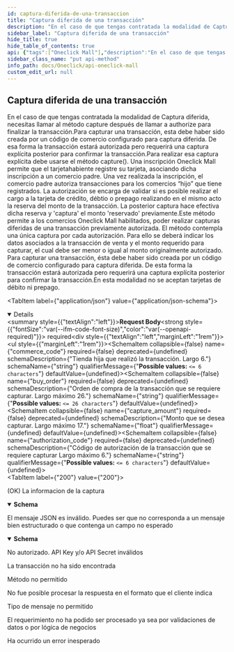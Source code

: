 ```yaml
---
id: captura-diferida-de-una-transaccion
title: "Captura diferida de una transacción"
description: "En el caso de que tengas contratada la modalidad de Captura diferida, necesitas llamar al método capture después de llamar a authorize para finalizar la transacción.Para capturar una transacción, esta debe haber sido creada por un código de comercio configurado para captura diferida. De esa forma la transacción estará autorizada pero requerirá una captura explícita posterior para confirmar la transacción.Para realizar esa captura explícita debe usarse el método capture(). Una inscripción Oneclick Mall permite que el tarjetahabiente registre su tarjeta, asociando dicha inscripción a un comercio padre. Una vez realizada la inscripción, el comercio padre autoriza transacciones para los comercios “hijo” que tiene registrados. La autorización se encarga de validar si es posible realizar el cargo a la tarjeta de crédito, débtio o prepago realizando en el mismo acto la reserva del monto de la transacción. La posterior captura hace efectiva dicha reserva y 'captura' el monto 'reservado' previamente.Este método permite a los comercios Oneclick Mall habilitados, poder realizar capturas diferidas de una transacción previamente autorizada. El método contempla una única captura por cada autorización. Para ello se deberá indicar los datos asociados a la transacción de venta y el monto requerido para capturar, el cual debe ser menor o igual al monto originalmente autorizado. Para capturar una transacción, ésta debe haber sido creada por un código de comercio configurado para captura diferida. De esta forma la transacción estará autorizada pero requerirá una captura explícita posterior para confirmar la transacción.En esta modalidad no se aceptan tarjetas de débito ni prepago."
sidebar_label: "Captura diferida de una transacción"
hide_title: true
hide_table_of_contents: true
api: {"tags":["Oneclick Mall"],"description":"En el caso de que tengas contratada la modalidad de Captura diferida, necesitas llamar al método capture después de llamar a authorize para finalizar la transacción.Para capturar una transacción, esta debe haber sido creada por un código de comercio configurado para captura diferida. De esa forma la transacción estará autorizada pero requerirá una captura explícita posterior para confirmar la transacción.Para realizar esa captura explícita debe usarse el método capture(). Una inscripción Oneclick Mall permite que el tarjetahabiente registre su tarjeta, asociando dicha inscripción a un comercio padre. Una vez realizada la inscripción, el comercio padre autoriza transacciones para los comercios “hijo” que tiene registrados. La autorización se encarga de validar si es posible realizar el cargo a la tarjeta de crédito, débtio o prepago realizando en el mismo acto la reserva del monto de la transacción. La posterior captura hace efectiva dicha reserva y 'captura' el monto 'reservado' previamente.Este método permite a los comercios Oneclick Mall habilitados, poder realizar capturas diferidas de una transacción previamente autorizada. El método contempla una única captura por cada autorización. Para ello se deberá indicar los datos asociados a la transacción de venta y el monto requerido para capturar, el cual debe ser menor o igual al monto originalmente autorizado. Para capturar una transacción, ésta debe haber sido creada por un código de comercio configurado para captura diferida. De esta forma la transacción estará autorizada pero requerirá una captura explícita posterior para confirmar la transacción.En esta modalidad no se aceptan tarjetas de débito ni prepago.","requestBody":{"content":{"application/json":{"schema":{"type":"object","properties":{"commerce_code":{"type":"string","description":"Tienda hija que realizó la transacción. Largo 6.","maxLength":6},"buy_order":{"type":"string","description":"Orden de compra de la transacción que se requiere capturar. Largo máximo 26.","maxLength":26},"capture_amount":{"type":"number","description":"Monto que se desea capturar. Largo máximo 17.","format":"float"},"authorization_code":{"type":"string","description":"Código de autorización de la transacción que se requiere capturar Largo máximo 6.","maxLength":6}}}}},"required":true},"responses":{"200":{"description":"(OK) La informacion de la captura","content":{"application/json":{"schema":{"type":"object","properties":{"authorization_code":{"type":"string","description":"Código de autorización de la captura diferida. Largo máximo 6","maxLength":6},"authorization_date":{"type":"string","description":"Fecha y hora de la autorización."},"captured_amount":{"type":"number","description":"Monto capturado. Largo máximo 6","format":"float"},"response_code":{"type":"integer","description":"Código de resultado de la captura. Si es exitoso es 0,de lo contrario la captura no fue realizada. Largo máximo 2","maximum":99}},"example":{"authorization_code":"152759","authorization_date":"2020-04-03T01:49:50.181Z","captured_amount":50,"response_code":0}}}}},"400":{"description":"El mensaje JSON es inválido. Puedes ser que no corresponda a un mensaje bien estructurado o que contenga un campo no esperado","content":{"application/json":{"schema":{"type":"object","properties":{"error_message":{"type":"string","example":"token is required"}}}}}},"401":{"description":"No autorizado. API Key y/o API Secret inválidos"},"404":{"description":"La transacción no ha sido encontrada"},"405":{"description":"Método no permitido"},"406":{"description":"No fue posible procesar la respuesta en el formato que el cliente indica"},"415":{"description":"Tipo de mensaje no permitido"},"422":{"description":"El requerimiento no ha podido ser procesado ya sea por validaciones de datos o por lógica de negocios"},"500":{"description":"Ha ocurrido un error inesperado"}},"method":"put","path":"/rswebpaytransaction/api/oneclick/mall/v1.2/transactions/capture","servers":[{"url":"https://webpay3gint.transbank.cl"}],"security":[{"tbkApiKeyId":[],"tbkApiKeySecret":[]}],"securitySchemes":{"tbkApiKeyId":{"type":"apiKey","name":"Tbk-Api-Key-Id","in":"header","description":"Código de comercio"},"tbkApiKeySecret":{"type":"apiKey","name":"Tbk-Api-Key-Secret","in":"header","description":"LLave secreta"}},"jsonRequestBodyExample":{"commerce_code":"string","buy_order":"string","capture_amount":0,"authorization_code":"string"},"info":{"title":"API Oneclick Mall","description":"La modalidad de pago Oneclick permite al tarjetahabiente realizar pagos en el comercio sin la necesidad de ingresar cada vez información de la tarjeta de crédito al momento de realizar la compra. El modelo de pago contempla un proceso previo de inscripción o enrolamiento del tarjetahabiente, a través del comercio, que desee utilizar el servicio. Este tipo de pago facilita la venta, disminuye el tiempo de la transacción y reduce los riesgos de ingreso erróneo de los datos del medio de pago.\nEl proceso de integración con Oneclick consiste en desarrollar por parte del comercio las llamadas a los servicios web dispuestos por Transbank para la inscripción de los tarjetahabientes, así como para la realización de los pagos.","termsOfService":"https://www.transbankdevelopers.cl/termino-y-condiciones","version":"1.0.0"},"postman":{"name":"Captura diferida de una transacción","description":{"content":"En el caso de que tengas contratada la modalidad de Captura diferida, necesitas llamar al método capture después de llamar a authorize para finalizar la transacción.Para capturar una transacción, esta debe haber sido creada por un código de comercio configurado para captura diferida. De esa forma la transacción estará autorizada pero requerirá una captura explícita posterior para confirmar la transacción.Para realizar esa captura explícita debe usarse el método capture(). Una inscripción Oneclick Mall permite que el tarjetahabiente registre su tarjeta, asociando dicha inscripción a un comercio padre. Una vez realizada la inscripción, el comercio padre autoriza transacciones para los comercios “hijo” que tiene registrados. La autorización se encarga de validar si es posible realizar el cargo a la tarjeta de crédito, débtio o prepago realizando en el mismo acto la reserva del monto de la transacción. La posterior captura hace efectiva dicha reserva y 'captura' el monto 'reservado' previamente.Este método permite a los comercios Oneclick Mall habilitados, poder realizar capturas diferidas de una transacción previamente autorizada. El método contempla una única captura por cada autorización. Para ello se deberá indicar los datos asociados a la transacción de venta y el monto requerido para capturar, el cual debe ser menor o igual al monto originalmente autorizado. Para capturar una transacción, ésta debe haber sido creada por un código de comercio configurado para captura diferida. De esta forma la transacción estará autorizada pero requerirá una captura explícita posterior para confirmar la transacción.En esta modalidad no se aceptan tarjetas de débito ni prepago.","type":"text/plain"},"url":{"path":["rswebpaytransaction","api","oneclick","mall","v1.2","transactions","capture"],"host":["{{baseUrl}}"],"query":[],"variable":[]},"header":[{"key":"Content-Type","value":"application/json"},{"key":"Accept","value":"application/json"}],"method":"PUT","body":{"mode":"raw","raw":"\"\"","options":{"raw":{"language":"json"}}}}}
sidebar_class_name: "put api-method"
info_path: docs/Oneclick/api-oneclick-mall
custom_edit_url: null
---
```



## Captura diferida de una transacción



En el caso de que tengas contratada la modalidad de Captura diferida, necesitas llamar al método capture después de llamar a authorize para finalizar la transacción.Para capturar una transacción, esta debe haber sido creada por un código de comercio configurado para captura diferida. De esa forma la transacción estará autorizada pero requerirá una captura explícita posterior para confirmar la transacción.Para realizar esa captura explícita debe usarse el método capture(). Una inscripción Oneclick Mall permite que el tarjetahabiente registre su tarjeta, asociando dicha inscripción a un comercio padre. Una vez realizada la inscripción, el comercio padre autoriza transacciones para los comercios “hijo” que tiene registrados. La autorización se encarga de validar si es posible realizar el cargo a la tarjeta de crédito, débtio o prepago realizando en el mismo acto la reserva del monto de la transacción. La posterior captura hace efectiva dicha reserva y 'captura' el monto 'reservado' previamente.Este método permite a los comercios Oneclick Mall habilitados, poder realizar capturas diferidas de una transacción previamente autorizada. El método contempla una única captura por cada autorización. Para ello se deberá indicar los datos asociados a la transacción de venta y el monto requerido para capturar, el cual debe ser menor o igual al monto originalmente autorizado. Para capturar una transacción, ésta debe haber sido creada por un código de comercio configurado para captura diferida. De esta forma la transacción estará autorizada pero requerirá una captura explícita posterior para confirmar la transacción.En esta modalidad no se aceptan tarjetas de débito ni prepago.

<MimeTabs><TabItem label={"application/json"} value={"application/json-schema"}><details style={{}} data-collapsed={false} open={true}><summary style={{"textAlign":"left"}}><strong>Request Body</strong><strong style={{"fontSize":"var(--ifm-code-font-size)","color":"var(--openapi-required)"}}> required</strong></summary><div style={{"textAlign":"left","marginLeft":"1rem"}}></div><ul style={{"marginLeft":"1rem"}}><SchemaItem collapsible={false} name={"commerce_code"} required={false} deprecated={undefined} schemaDescription={"Tienda hija que realizó la transacción. Largo 6."} schemaName={"string"} qualifierMessage={"**Possible values:** `<= 6 characters`"} defaultValue={undefined}></SchemaItem><SchemaItem collapsible={false} name={"buy_order"} required={false} deprecated={undefined} schemaDescription={"Orden de compra de la transacción que se requiere capturar. Largo máximo 26."} schemaName={"string"} qualifierMessage={"**Possible values:** `<= 26 characters`"} defaultValue={undefined}></SchemaItem><SchemaItem collapsible={false} name={"capture_amount"} required={false} deprecated={undefined} schemaDescription={"Monto que se desea capturar. Largo máximo 17."} schemaName={"float"} qualifierMessage={undefined} defaultValue={undefined}></SchemaItem><SchemaItem collapsible={false} name={"authorization_code"} required={false} deprecated={undefined} schemaDescription={"Código de autorización de la transacción que se requiere capturar Largo máximo 6."} schemaName={"string"} qualifierMessage={"**Possible values:** `<= 6 characters`"} defaultValue={undefined}></SchemaItem></ul></details></TabItem></MimeTabs><div><ApiTabs><TabItem label={"200"} value={"200"}><div>

(OK) La informacion de la captura

</div><div><MimeTabs schemaType={"response"}><TabItem label={"application/json"} value={"application/json"}><SchemaTabs><TabItem label={"Schema"} value={"Schema"}><details style={{}} data-collapsed={false} open={true}><summary style={{"textAlign":"left"}}><strong>Schema</strong></summary><div style={{"textAlign":"left","marginLeft":"1rem"}}></div><ul style={{"marginLeft":"1rem"}}><SchemaItem collapsible={false} name={"authorization_code"} required={false} deprecated={undefined} schemaDescription={"Código de autorización de la captura diferida. Largo máximo 6"} schemaName={"string"} qualifierMessage={"**Possible values:** `<= 6 characters`"} defaultValue={undefined}></SchemaItem><SchemaItem collapsible={false} name={"authorization_date"} required={false} deprecated={undefined} schemaDescription={"Fecha y hora de la autorización."} schemaName={"string"} qualifierMessage={undefined} defaultValue={undefined}></SchemaItem><SchemaItem collapsible={false} name={"captured_amount"} required={false} deprecated={undefined} schemaDescription={"Monto capturado. Largo máximo 6"} schemaName={"float"} qualifierMessage={undefined} defaultValue={undefined}></SchemaItem><SchemaItem collapsible={false} name={"response_code"} required={false} deprecated={undefined} schemaDescription={"Código de resultado de la captura. Si es exitoso es 0,de lo contrario la captura no fue realizada. Largo máximo 2"} schemaName={"integer"} qualifierMessage={"**Possible values:** `<= 99`"} defaultValue={undefined}></SchemaItem></ul></details></TabItem><TabItem label={"Example (from schema)"} value={"Example (from schema)"}><ResponseSamples responseExample={"{\n  \"authorization_code\": \"152759\",\n  \"authorization_date\": \"2020-04-03T01:49:50.181Z\",\n  \"captured_amount\": 50,\n  \"response_code\": 0\n}"} language={"json"}></ResponseSamples></TabItem></SchemaTabs></TabItem></MimeTabs></div></TabItem><TabItem label={"400"} value={"400"}><div>

El mensaje JSON es inválido. Puedes ser que no corresponda a un mensaje bien estructurado o que contenga un campo no esperado

</div><div><MimeTabs schemaType={"response"}><TabItem label={"application/json"} value={"application/json"}><SchemaTabs><TabItem label={"Schema"} value={"Schema"}><details style={{}} data-collapsed={false} open={true}><summary style={{"textAlign":"left"}}><strong>Schema</strong></summary><div style={{"textAlign":"left","marginLeft":"1rem"}}></div><ul style={{"marginLeft":"1rem"}}><SchemaItem collapsible={false} name={"error_message"} required={false} deprecated={undefined} schemaDescription={undefined} schemaName={"string"} qualifierMessage={undefined} defaultValue={undefined}></SchemaItem></ul></details></TabItem><TabItem label={"Example (from schema)"} value={"Example (from schema)"}><ResponseSamples responseExample={"{\n  \"error_message\": \"token is required\"\n}"} language={"json"}></ResponseSamples></TabItem></SchemaTabs></TabItem></MimeTabs></div></TabItem><TabItem label={"401"} value={"401"}><div>

No autorizado. API Key y/o API Secret inválidos

</div><div></div></TabItem><TabItem label={"404"} value={"404"}><div>

La transacción no ha sido encontrada

</div><div></div></TabItem><TabItem label={"405"} value={"405"}><div>

Método no permitido

</div><div></div></TabItem><TabItem label={"406"} value={"406"}><div>

No fue posible procesar la respuesta en el formato que el cliente indica

</div><div></div></TabItem><TabItem label={"415"} value={"415"}><div>

Tipo de mensaje no permitido

</div><div></div></TabItem><TabItem label={"422"} value={"422"}><div>

El requerimiento no ha podido ser procesado ya sea por validaciones de datos o por lógica de negocios

</div><div></div></TabItem><TabItem label={"500"} value={"500"}><div>

Ha ocurrido un error inesperado

</div><div></div></TabItem></ApiTabs></div>
      